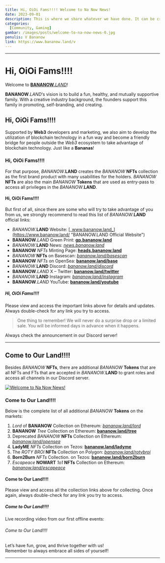 ```yaml
---
title: Hi, OiOi Fams!!!! Welcome to Na Now News!
date: 2023-09-01
description: This is where we share whatever we have done. It can be crazy nothing or ordinary something. There are a lot of them. Let's dig in! Let's build a fun, healthy, and mutually supportive family. Let’s have fun, grow, and thrive together with us! Remember to always embrace all sides of yourself!
categories:
  [Community, Gaming]
gambar: /images/posts/welcome-to-na-now-news-0.jpg
penulis: V Bananow
link: https://www.bananow.land/v
---
```


---

# Hi, OiOi Fams!!!!

Welcome to [**BANANOW**._LAND_](https://www.bananow.land/ "BANANOW.LAND Official Website")!

**BANANOW**._LAND_‘s vision is to build a fun, healthy, and mutually supportive family. With a creative industry background, the founders support this family in promoting, self-branding, and creating.

## Hi, OiOi Fams!!!!

Supported by **Web3** developers and marketing, we also aim to develop the utilization of blockchain technology in a fun way and become a friendly bridge for people outside the _Web3_ ecosystem to take advantage of blockchain technology. Just like a **Bananas**!

### Hi, OiOi Fams!!!!

For that purpose, _BANANOW_.**LAND** creates the _BANANOW_ **NFTs** collection as the first brand product with many usabilities for the holders. _BANANOW_ **NFTs** are also the main _BANANOW_ **Tokens** that are used as entry-pass to access all privileges in the _BANANOW_.**LAND**.

#### Hi, OiOi Fams!!!!

But first of all, since there are some who will try to take advantage of you from us, we strongly recommend to read this list of _BANANOW_.**LAND** official links:

- _BANANOW_.**LAND** Website: [_www.bananow.land_](https://www.bananow.land/ "BANANOW.LAND Official Website")
- **BANANOW**._LAND_ Green Print: [**gp.bananow.land**](https://gp.bananow.land/ "BANANOW.LAND White Paper")
- _BANANOW_.**LAND** News: [_news.bananow.land_](https://news.bananow.land/ "Na Now News Community Media")
- **BANANOW** _NFTs_ Minting Page: [**heads.bananow.land**](https://heads.bananow.land/ "Official Minting Page of BANANOW NFTs")
- _BANANOW_ **NFTs** on Basescan: [_bananow.land/basescan_](https://www.bananow.land/basescan/ "BANANOW BASED NFTs Smart Contract")
- **BANANOW** _NFTs_ on OpenSea: [**bananow.land/base**](https://www.bananow.land/base "BANANOW BASED NFTs on OpenSeo.IO")
- _BANANOW_.**LAND** Discord: [_bananow.land/discord_](https://www.bananow.land/discord/ "BANANOW.LAND Discord Server")
- **BANANOW**._LAND_ X – Twitter: [**bananow.land/twitter**](https://www.bananow.land/twitter/ "BANANOW.LAND Account on X - Twitter")
- _BANANOW_.**LAND** Instagram: [_bananow.land/instagram_](https://www.bananow.land/instagram/ "BANANOW.LAND Account on Instagram")
- **BANANOW**._LAND_ YouTube: [**bananow.land/youtube**](https://www.bananow.land/youtube/ "BANANOW.LAND YouTube Channel")

##### Hi, OiOi Fams!!!!

Please view and access the important links above for details and updates. Always double-check for any link you try to access.

> One thing to remember! We will never do a surprise drop or a limited sale. You will be informed days in advance when it happens.

Always check the announcement in our Discord server!

---

## Come to Our Land!!!!

Besides _BANANOW_ **NFTs**, there are additional _BANANOW_ **Tokens** that are all NFTs and FTs that are accepted in _BANANOW_.**LAND** to grant roles and access all channels in our Discord server.

[![Welcome to Na Now News!](/images/posts/welcome-to-na-now-news-1.jpg)](/images/posts/welcome-to-na-now-news-1.jpg "Welcome to Na Now News!")

### Come to Our Land!!!!

Below is the complete list of all additional _BANANOW_ **Tokens** on the markets:

1. _Lord_ of **BANANOW** Collection on Ethereum: [_bananow.land/lord_](https://www.bananow.land/lord/ "Lord of BANANOW on OpenSea.IO")
2. **BANANOW** _Tree_ Collection on Ethereum: [**bananow.land/tree**](https://www.bananow.land/tree/ "BANANOW Tree on OpenSea.IO")
3. Deprecated _BANANOW_ **NFTs** Collection on Ethereum: [_bananow.land/opensea_](https://www.bananow.land/opensea/ "Deprecated BANANOW NFTs on OpenSea.IO")
4. **LadyME** _NFTs_ Collection on Tezos: [**bananow.land/ladyme**](https://www.bananow.land/ladyme/ "LadyME NFTs on OBJKT.Com")
5. The _ROTY BROI_ **NFTs** Collection on Polygon: [_bananow.land/rotybroi_](https://www.bananow.land/rotybroi/ "The ROTY BROI NFTs on OpenSea.IO")
6. **Born2Burn** _NFTs_ Collection. on Tezos: [**bananow.land/born2burn**](https://www.bananow.land/born2burn/ "Born2Burn NFTs on OBJKT.Com")
7. _Escapeace_ **NOWART** _1o1_ **NFTs** Collection on Ethereum: [_bananow.land/escapeace_](https://www.bananow.land/escapeace/ "Escapeace NOWART 1o1 NFTs on MarketPlace")

#### Come to Our Land!!!!

Please view and access all the collection links above for collecting. Once again, always double-check for any link you try to access.

##### Come to Our Land!!!!

Live recording video from our first offline events:

<YouTube id="jlKb2a1kU2E" />

###### Come to Our Land!!!!

Let’s have fun, grow, and thrive together with us!\
Remember to always embrace all sides of yourself!

---
